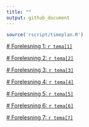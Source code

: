 ```yaml
---
title: ""
output: github_document
---
```


```r
source('rscript/timeplan.R')
```

[# Forelesning 1: `r tema[1]`](https://github.com/joernih/SFB30820Finansteori/blob/master/inst/forelesningsnotater/Finansteori%20(SFB30820)_%231_introduksjon_og_overblikk.pdf)

[# Forelesning 2: `r tema[2]`](https://github.com/joernih/SFB30820Finansteori/blob/master/inst/forelesningsnotater/Finansteori%20(SFB30820)_%231_introduksjon_og_overblikk.pdf)

[# Forelesning 3: `r tema[3]`](https://github.com/joernih/SFB30820Finansteori/blob/master/inst/forelesningsnotater/Finansteori%20(SFB30820)_%231_introduksjon_og_overblikk.pdf)

[# Forelesning 4: `r tema[4]`](https://github.com/joernih/SFB30820Finansteori/blob/master/inst/forelesningsnotater/Finansteori%20(SFB30820)_%231_introduksjon_og_overblikk.pdf)

[# Forelesning 5: `r tema[5]`](https://github.com/joernih/SFB30820Finansteori/blob/master/inst/forelesningsnotater/Finansteori%20(SFB30820)_%231_introduksjon_og_overblikk.pdf)

[# Forelesning 6: `r tema[6]`](https://github.com/joernih/SFB30820Finansteori/blob/master/inst/forelesningsnotater/Finansteori%20(SFB30820)_%231_introduksjon_og_overblikk.pdf)

[# Forelesning 7: `r tema[7]`](https://github.com/joernih/SFB30820Finansteori/blob/master/inst/forelesningsnotater/Finansteori%20(SFB30820)_%231_introduksjon_og_overblikk.pdf)


